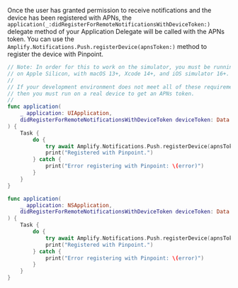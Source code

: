 Once the user has granted permission to receive notifications and the device has been registered with APNs, the `application(_:didRegisterForRemoteNotificationsWithDeviceToken:)` delegate method of your Application Delegate will be called with the APNs token. You can use the `Amplify.Notifications.Push.registerDevice(apnsToken:)` method to register the device with Pinpoint.

<BlockSwitcher>
<Block name="iOS">

```swift
// Note: In order for this to work on the simulator, you must be running
// on Apple Silicon, with macOS 13+, Xcode 14+, and iOS simulator 16+.
//
// If your development environment does not meet all of these requirements,
// then you must run on a real device to get an APNs token.
//
func application(
    _ application: UIApplication,
    didRegisterForRemoteNotificationsWithDeviceToken deviceToken: Data
) {    
    Task {
        do {
            try await Amplify.Notifications.Push.registerDevice(apnsToken: deviceToken)
            print("Registered with Pinpoint.")
        } catch {
            print("Error registering with Pinpoint: \(error)")
        }
    }
}
```

</Block>
<Block name="macOS">

```swift
func application(
    _ application: NSApplication,
    didRegisterForRemoteNotificationsWithDeviceToken deviceToken: Data
) {    
    Task {
        do {
            try await Amplify.Notifications.Push.registerDevice(apnsToken: deviceToken)
            print("Registered with Pinpoint.")
        } catch {
            print("Error registering with Pinpoint: \(error)")
        }
    }
}
```

</Block>
</BlockSwitcher>
